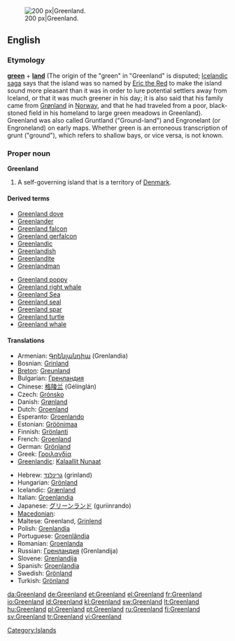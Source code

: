 [[Image:Greenland big.png|thumb|right|200 px|Greenland.]]
==English==
{{wikipedia}}

===Etymology===
'''[[green]]''' + '''[[land]]''' (The origin of the "green" in "Greenland" is disputed; [[Icelandic]] [[saga]] says that the island was so named by [[w:Eric the Red|Eric the Red]] to make the island sound more pleasant than it was in order to lure potential settlers away from Iceland, or that it was much greener in his day; it is also said that his family came from [[Grønland]] in [[Norway]], and that he had traveled from a poor, black-stoned field in his homeland to large green meadows in Greenland). Greenland was also called Gruntland ("Ground-land") and Engronelant (or Engroneland) on early maps. Whether green is an erroneous transcription of grunt ("ground"), which refers to shallow bays, or vice versa, is not known.

===Proper noun===
'''Greenland'''

# A self-governing island that is a territory of [[Denmark]].

====Derived terms====
{{top2}}
* [[Greenland dove]]
* [[Greenlander]]
* [[Greenland falcon]]
* [[Greenland gerfalcon]]
* [[Greenlandic]]
* [[Greenlandish]]
* [[Greenlandite]]
* [[Greenlandman]]
{{mid2}}
* [[Greenland poppy]]
* [[Greenland right whale]]
* [[w:Greenland Sea|Greenland Sea]]
* [[Greenland seal]]
* [[Greenland spar]]
* [[Greenland turtle]]
* [[Greenland whale]]
{{bottom}}

====Translations====
{{trans-top|A self-governing island that is a territory of Denmark}}
* Armenian: [[Գրենլանդիա]] (Grenlandia)
* Bosnian: [[Grinland]] {{m}}
* [[Breton]]: [[Greunland]]
* Bulgarian: [[Гренландия]]
* Chinese: [[格陵兰]] (Gélínglán)
* Czech: [[Grónsko]] {{n}}
* Danish: [[Grønland]]
* Dutch: [[Groenland]]
* Esperanto: [[Groenlando]]
* Estonian: [[Gröönimaa]]
* Finnish: [[Grönlanti]]
* French: [[Groenland]] {{m}}
* German: [[Grönland]] {{n}}
* Greek: [[Γροιλανδία]] {{f}}
* [[Greenlandic]]: [[Kalaallit Nunaat]]
{{trans-mid}}
* Hebrew: [[גרינלנד]] (grinland)
* Hungarian: [[Grönland]]
* Icelandic: [[Grænland]] {{n}}
* Italian: [[Groenlandia]] {{f}}
* Japanese: [[グリーンランド]] (guriinrando)
* [[Macedonian]]: {{t|mk|Гренланд|m|tr=Grénland|sc=Cyrl}}
* Maltese: Greenland, [[Grinlend]]
* Polish: [[Grenlandia]]
* Portuguese: [[Groenlândia]] {{f}}
* Romanian: [[Groenlanda]] {{f}}
* Russian: [[Гренландия]] {{f}} (Grenlandija)
* Slovene: [[Grenlandija]] {{f}}
* Spanish: [[Groenlandia]] {{f}}
* Swedish: [[Grönland#Swedish|Grönland]] {{n}}
* Turkish: [[Grönland]]
{{trans-bottom}}

[[Category:Islands]]

[[da:Greenland]]
[[de:Greenland]]
[[et:Greenland]]
[[el:Greenland]]
[[fr:Greenland]]
[[io:Greenland]]
[[id:Greenland]]
[[kl:Greenland]]
[[sw:Greenland]]
[[lt:Greenland]]
[[hu:Greenland]]
[[pl:Greenland]]
[[pt:Greenland]]
[[ru:Greenland]]
[[fi:Greenland]]
[[sv:Greenland]]
[[tr:Greenland]]
[[vi:Greenland]]